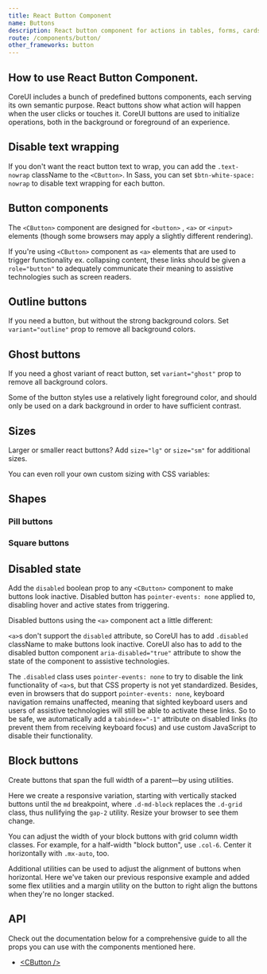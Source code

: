 ```yaml
---
title: React Button Component
name: Buttons
description: React button component for actions in tables, forms, cards, and more. CoreUI for React.js provides various styles, states, and size. Ready to use and easy to customize.
route: /components/button/
other_frameworks: button
---
```


## How to use React Button Component.

CoreUI includes a bunch of predefined buttons components, each serving its own semantic purpose. React buttons show what action will happen when the user clicks or touches it. CoreUI buttons are used to initialize operations, both in the background or foreground of an experience.

<ExampleSnippet component="ButtonExample" componentName="React Button" />

<Callout color="warning" type="colorAssistiveTechnologies" />

## Disable text wrapping

If you don't want the react button text to wrap, you can add the `.text-nowrap` className to the `<CButton>`. In Sass, you can set `$btn-white-space: nowrap` to disable text wrapping for each button.

## Button components

The `<CButton>` component are designed for `<button>` , `<a>` or `<input>` elements (though some browsers may apply a slightly different rendering).

If you're using `<CButton>` component as `<a>` elements that are used to trigger functionality ex. collapsing content, these links should be given a `role="button"` to adequately communicate their meaning to assistive technologies such as screen readers.

<ExampleSnippet component="ButtonComponentsExample" componentName="React Button" />

## Outline buttons

If you need a button, but without the strong background colors. Set `variant="outline"` prop to remove all background colors.

<ExampleSnippet component="ButtonOutlineExample" componentName="React Button" />

## Ghost buttons

If you need a ghost variant of react button, set `variant="ghost"` prop to remove all background colors.

<ExampleSnippet component="ButtonGhostExample" componentName="React Button" />

<Callout color="info">
  Some of the button styles use a relatively light foreground color, and should only be used on a
  dark background in order to have sufficient contrast.
</Callout>

## Sizes

Larger or smaller react buttons? Add `size="lg"` or `size="sm"` for additional sizes.

<ExampleSnippet component="ButtonSizesExample" componentName="React Button" />

<ExampleSnippet component="ButtonSizes2Example" componentName="React Button" />

You can even roll your own custom sizing with CSS variables:

<ExampleSnippet component="ButtonSizes3Example" componentName="React Button" />

## Shapes

### Pill buttons

<ExampleSnippet component="ButtonShapePillExample" componentName="React Button" />

### Square buttons

<ExampleSnippet component="ButtonShapeSquareExample" componentName="React Button" />

## Disabled state

Add the `disabled` boolean prop to any `<CButton>` component to make buttons look inactive. Disabled button has `pointer-events: none` applied to, disabling hover and active states from triggering.

<ExampleSnippet component="ButtonDisabledExample" componentName="React Button" />

Disabled buttons using the `<a>` component act a little different:

`<a>`s don't support the `disabled` attribute, so CoreUI has to add `.disabled` className to make buttons look inactive. CoreUI also has to add to the disabled button component `aria-disabled="true"` attribute to show the state of the component to assistive technologies.

<ExampleSnippet component="ButtonDisabled2Example" componentName="React Button" />

The `.disabled` class uses `pointer-events: none` to try to disable the link functionality of `<a>`s, but that CSS property is not yet standardized. Besides, even in browsers that do support `pointer-events: none`, keyboard navigation remains unaffected, meaning that sighted keyboard users and users of assistive technologies will still be able to activate these links. So to be safe, we automatically add a `tabindex="-1"` attribute on disabled links (to prevent them from receiving keyboard focus) and use custom JavaScript to disable their functionality.

## Block buttons

Create buttons that span the full width of a parent—by using utilities.

<ExampleSnippet component="ButtonBlockExample" componentName="React Button" />

Here we create a responsive variation, starting with vertically stacked buttons until the `md` breakpoint, where `.d-md-block` replaces the `.d-grid` class, thus nullifying the `gap-2` utility. Resize your browser to see them change.

<ExampleSnippet component="ButtonBlock2Example" componentName="React Button" />

You can adjust the width of your block buttons with grid column width classes. For example, for a half-width "block button", use `.col-6`. Center it horizontally with `.mx-auto`, too.

<ExampleSnippet component="ButtonBlock3Example" componentName="React Button" />

Additional utilities can be used to adjust the alignment of buttons when horizontal. Here we've taken our previous responsive example and added some flex utilities and a margin utility on the button to right align the buttons when they're no longer stacked.

<ExampleSnippet component="ButtonBlock4Example" componentName="React Button" />

## API

Check out the documentation below for a comprehensive guide to all the props you can use with the components mentioned here.

- [&lt;CButton /&gt;](./api/#cbutton)
